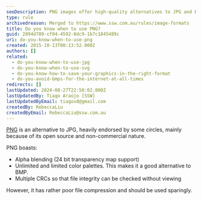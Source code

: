 ```yaml
---
seoDescription: PNG images offer high-quality alternatives to JPG and BMP, featuring alpha blending, unlimited color palettes, and multiple CRCs for integrity checks.
type: rule
archivedreason: Merged to https://www.ssw.com.au/rules/image-formats
title: Do you know when to use PNG?
guid: 2894d789-cf04-4592-8dc9-1b7c1845489c
uri: do-you-know-when-to-use-png
created: 2015-10-13T00:13:52.000Z
authors: []
related:
  - do-you-know-when-to-use-jpg
  - do-you-know-when-to-use-svg
  - do-you-know-how-to-save-your-graphics-in-the-right-format
  - do-you-avoid-bmps-for-the-internet-at-all-times
redirects: []
lastUpdated: 2024-08-27T22:50:02.000Z
lastUpdatedBy: Tiago Araújo [SSW]
lastUpdatedByEmail: tiagov8@gmail.com
createdBy: RebeccaLiu
createdByEmail: RebeccaLiu@ssw.com.au
---
```


[PNG](http://www.libpng.org/pub/png/) is an alternative to JPG, heavily endorsed by some circles, mainly because of its open source and non-commercial nature.

PNG boasts:

* Alpha blending (24 bit transparency map support)
* Unlimited and limited color palettes. This makes it a good alternative to BMP.
* Multiple CRCs so that file integrity can be checked without viewing

However, it has rather poor file compression and should be used sparingly.
